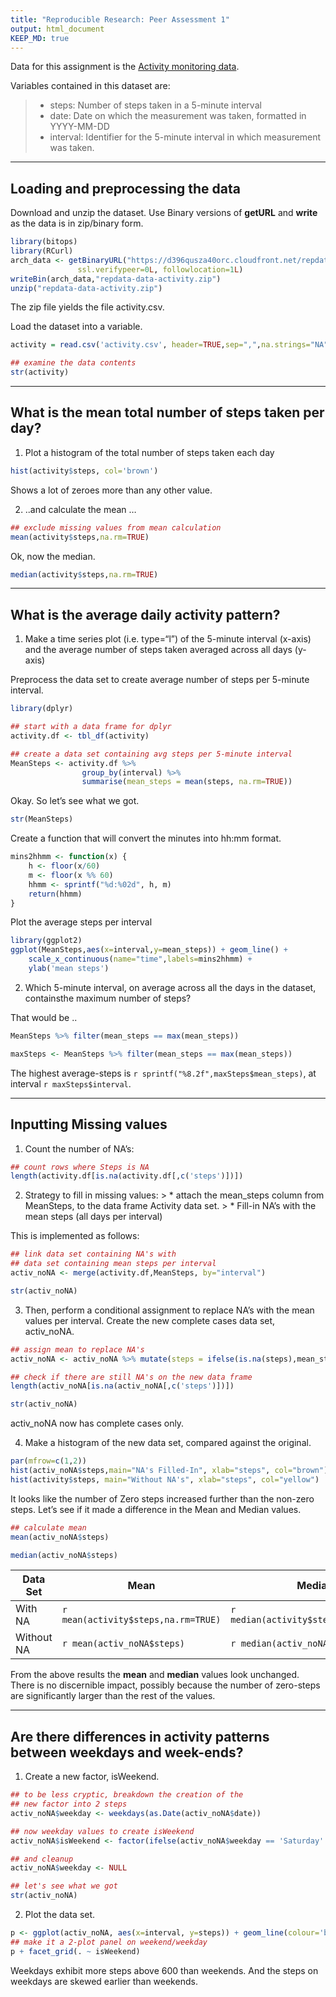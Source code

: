 ```yaml
---
title: "Reproducible Research: Peer Assessment 1"
output: html_document
KEEP_MD: true
---
```


Data for this assignment is the [Activity monitoring data](https://d396qusza40orc.cloudfront.net/repdata%2Fdata%2Factivity.zip).  

Variables contained in this dataset are:  

> * steps: Number of steps taken in a 5-minute interval  
> * date: Date on which the measurement was taken, formatted in YYYY-MM-DD  
> * interval: Identifier for the 5-minute interval in which measurement was taken.  
   
****

## Loading and preprocessing the data

Download and unzip the dataset. Use Binary versions of **getURL** and **write** as the data is in zip/binary form.  

```r
library(bitops)
library(RCurl)
arch_data <- getBinaryURL("https://d396qusza40orc.cloudfront.net/repdata%2Fdata%2Factivity.zip", 
               ssl.verifypeer=0L, followlocation=1L)
writeBin(arch_data,"repdata-data-activity.zip")
unzip("repdata-data-activity.zip")
```


The zip file yields the file activity.csv.  

Load the dataset into a variable.

```r
activity = read.csv('activity.csv', header=TRUE,sep=",",na.strings="NA")

## examine the data contents 
str(activity)
```

****
## What is the mean total number of steps taken per day?

(1) Plot a histogram of the total number of steps taken each day  

```r
hist(activity$steps, col='brown')
```

Shows a lot of zeroes more than any other value.
  
  
  
(2) ..and calculate the mean ...
```r
## exclude missing values from mean calculation
mean(activity$steps,na.rm=TRUE)
```
  
  
Ok, now the median. 
```r
median(activity$steps,na.rm=TRUE)
```

****

## What is the average daily activity pattern?

(1) Make a time series plot (i.e. type="l") of the 5-minute interval (x-axis) and the average number of steps taken averaged across all days (y-axis)
  
  
Preprocess the data set to create average number of steps per 5-minute interval.

```r
library(dplyr)

## start with a data frame for dplyr
activity.df <- tbl_df(activity)

## create a data set containing avg steps per 5-minute interval
MeanSteps <- activity.df %>%
                group_by(interval) %>%
                summarise(mean_steps = mean(steps, na.rm=TRUE))
```
   
   
Okay. So let's see what we got.
```r
str(MeanSteps)

```

  
  
Create a function that will convert the minutes into hh:mm format.

```r
mins2hhmm <- function(x) {
    h <- floor(x/60)
    m <- floor(x %% 60)
    hhmm <- sprintf("%d:%02d", h, m)
    return(hhmm)
}
```

  
Plot the average steps per interval
```r
library(ggplot2)
ggplot(MeanSteps,aes(x=interval,y=mean_steps)) + geom_line() +
    scale_x_continuous(name="time",labels=mins2hhmm) +
    ylab('mean steps')
```




(2) Which 5-minute interval, on average across all the days in the dataset, containsthe maximum number of steps?

That would be ..
```r
MeanSteps %>% filter(mean_steps == max(mean_steps))

```
```r
maxSteps <- MeanSteps %>% filter(mean_steps == max(mean_steps))
```

The highest average-steps is `r sprintf("%8.2f",maxSteps$mean_steps)`, at interval `r maxSteps$interval`.


****

## Inputting Missing values

(1) Count the number of NA's:

```r
## count rows where Steps is NA
length(activity.df[is.na(activity.df[,c('steps')])])
```

(2) Strategy to fill in missing values: 
> * attach the mean_steps column from MeanSteps, to the data frame Activity data set. 
> * Fill-in NA's with the mean steps (all days per interval)

This is implemented as follows:

```r
## link data set containing NA's with
## data set containing mean steps per interval
activ_noNA <- merge(activity.df,MeanSteps, by="interval")

str(activ_noNA)
```

(3) Then, perform a conditional assignment to replace NA's with the mean values per interval. Create the new complete cases data set, activ_noNA.  

```r
## assign mean to replace NA's
activ_noNA <- activ_noNA %>% mutate(steps = ifelse(is.na(steps),mean_steps,steps))
```

```r
## check if there are still NA's on the new data frame
length(activ_noNA[is.na(activ_noNA[,c('steps')])])

str(activ_noNA)
```

activ_noNA now has complete cases only.  


(4) Make a histogram of the new data set, compared against the original.

```r
par(mfrow=c(1,2))
hist(activ_noNA$steps,main="NA's Filled-In", xlab="steps", col="brown")
hist(activity$steps, main="Without NA's", xlab="steps", col="yellow")
```

It looks like the number of Zero steps increased further than the non-zero steps. Let's see if it made a difference in the Mean and Median values.

```r
## calculate mean
mean(activ_noNA$steps)
```
```r
median(activ_noNA$steps)
```

Data Set | Mean | Median
--------|---------|------------
With NA | `r mean(activity$steps,na.rm=TRUE)` | `r median(activity$steps,na.rm=TRUE)`
Without NA | `r mean(activ_noNA$steps)`  | `r median(activ_noNA$steps)`  

From the above results the **mean** and **median** values look unchanged. There is no discernible impact, possibly because the number of zero-steps are significantly larger than the rest of the values.

***

## Are there differences in activity patterns between weekdays and week-ends?

(1) Create a new factor, isWeekend.
```r
## to be less cryptic, breakdown the creation of the 
## new factor into 2 steps
activ_noNA$weekday <- weekdays(as.Date(activ_noNA$date))

## now weekday values to create isWeekend
activ_noNA$isWeekend <- factor(ifelse(activ_noNA$weekday == 'Saturday' | activ_noNA$weekday == 'Sunday','weekend', 'weekday'))

## and cleanup
activ_noNA$weekday <- NULL

## let's see what we got
str(activ_noNA)
```


(2) Plot the data set.
```r
p <- ggplot(activ_noNA, aes(x=interval, y=steps)) + geom_line(colour='brown')
## make it a 2-plot panel on weekend/weekday
p + facet_grid(. ~ isWeekend)
```

Weekdays exhibit more steps above 600 than weekends. And the steps on weekdays are skewed earlier than weekends.